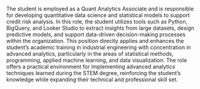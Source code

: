 The student is employed as a Quant Analytics Associate and is responsible for developing quantitative data science and statistical models to support credit risk analysis. In this role, the student utilizes tools such as Python, BigQuery, and Looker Studio to extract insights from large datasets, design predictive models, and support data-driven decision-making processes within the organization. This position directly applies and enhances the student’s academic training in industrial engineering with concentration in advanced analytics, particularly in the areas of statistical methods, programming, applied machine learning, and data visualization. The role offers a practical environment for implementing advanced analytics techniques learned during the STEM degree, reinforcing the student’s knowledge while expanding their technical and professional skill set.